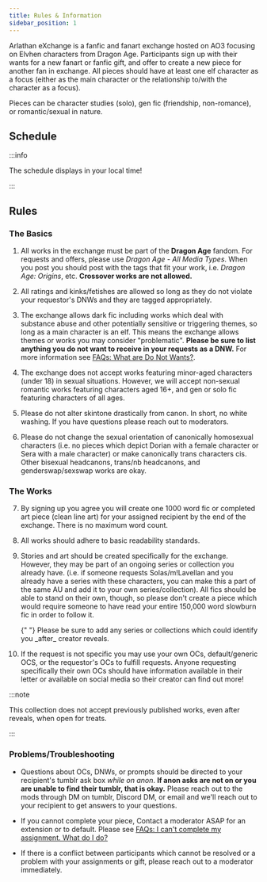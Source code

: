 ```yaml
---
title: Rules & Information
sidebar_position: 1
---
```



Arlathan eXchange is a fanfic and fanart exchange hosted on AO3 focusing on
Elvhen characters from Dragon Age. Participants sign up with their wants for a
new fanart or fanfic gift, and offer to create a new piece for another fan in
exchange. All pieces should have at least one elf character as a focus (either
as the main character or the relationship to/with the character as a focus).

Pieces can be character studies (solo), gen fic (friendship, non-romance), or
romantic/sexual in nature.

## Schedule

:::info

The schedule displays in your local time!

:::

<Schedule />

## Rules

### The Basics

1. All works in the exchange must be part of the **Dragon Age** fandom. For
   requests and offers, please use _Dragon Age - All Media Types_. When you post
   you should post with the tags that fit your work, i.e. _Dragon Age: Origins_,
   etc. **Crossover works are not allowed.**

2. All ratings and kinks/fetishes are allowed so long as they do not violate
   your requestor's DNWs and they are tagged appropriately.

3. The exchange allows dark fic including works which deal with substance abuse
   and other potentially sensitive or triggering themes, so long as a main
   character is an elf. This means the exchange allows themes or works you may
   consider "problematic". **Please be sure to list anything you do not want to
   receive in your requests as a DNW.** For more information see
   [FAQs: What are Do Not Wants?](/docs/faqs#what-are-do-not-wants-dnws).

4. The exchange does not accept works featuring minor-aged characters (under 18)
   in sexual situations. However, we will accept non-sexual romantic works
   featuring characters aged 16+, and gen or solo fic featuring characters of
   all ages.

5. Please do not alter skintone drastically from canon. In short, no white
   washing. If you have questions please reach out to moderators.

6. Please do not change the sexual orientation of canonically homosexual
   characters (i.e. no pieces which depict Dorian with a female character or
   Sera with a male character) or make canonically trans characters cis. Other
   bisexual headcanons, trans/nb headcanons, and genderswap/sexswap works are
   okay.

### The Works

7. By signing up you agree you will create one 1000 word fic or completed art
   piece (clean line art) for your assigned recipient by the end of the
   exchange. There is no maximum word count.

8. All works should adhere to basic readability standards.

9. Stories and art should be created specifically for the exchange. However,
   they may be part of an ongoing series or collection you already have. (i.e.
   if someone requests Solas/m!Lavellan and you already have a series with these
   characters, you can make this a part of the same AU and add it to your own
   series/collection). All fics should be able to stand on their own, though, so
   please don't create a piece which would require someone to have read your
   entire 150,000 word slowburn fic in order to follow it.

   <span className="inlineNote">
     {" "}
     Please be sure to add any series or collections which could identify you _after_
     creator reveals.
   </span>

10. If the request is not specific you may use your own OCs, default/generic
    OCS, or the requestor's OCs to fulfill requests. Anyone requesting
    specifically their own OCs should have information available in their letter
    or available on social media so their creator can find out more!

:::note

This collection does not accept previously published works, even after reveals,
when open for treats.

:::

### Problems/Troubleshooting

- Questions about OCs, DNWs, or prompts should be directed to your recipient's
  tumblr ask box _while on anon_. **If anon asks are not on or you are unable to
  find their tumblr, that is okay.** Please reach out to the mods through DM on
  tumblr, Discord DM, or email and we'll reach out to your recipient to get
  answers to your questions.

- If you cannot complete your piece, Contact a moderator ASAP for an extension
  or to default. Please see
  [FAQs: I can't complete my assignment. What do I do?](/docs/faqs#i-cant-complete-my-assignment-what-do-i-do)
- If there is a conflict between participants which cannot be resolved or a
  problem with your assignments or gift, please reach out to a moderator
  immediately.
